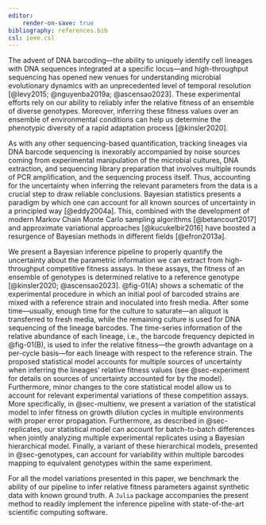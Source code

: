 ```yaml
---
editor:
    render-on-save: true
bibliography: references.bib
csl: ieee.csl
---
```


The advent of DNA barcoding---the ability to uniquely identify cell lineages
with DNA sequences integrated at a specific locus---and high-throughput
sequencing has opened new venues for understanding microbial evolutionary
dynamics with an unprecedented level of temporal resolution [@levy2015;
@nguyenba2019a; @ascensao2023]. These experimental efforts rely on our ability
to reliably infer the relative fitness of an ensemble of diverse genotypes.
Moreover, inferring these fitness values over an ensemble of environmental
conditions can help us determine the phenotypic diversity of a rapid adaptation
process [@kinsler2020].

As with any other sequencing-based quantification, tracking lineages via DNA
barcode sequencing is inexorably accompanied by noise sources coming from
experimental manipulation of the microbial cultures, DNA extraction, and
sequencing library preparation that involves multiple rounds of PCR
amplification, and the sequencing process itself. Thus, accounting for the
uncertainty when inferring the relevant parameters from the data is a crucial
step to draw reliable conclusions. Bayesian statistics presents a paradigm by
which one can account for all known sources of uncertainty in a principled way
[@eddy2004a]. This, combined with the development of modern Markov Chain Monte
Carlo sampling algorithms [@betancourt2017] and approximate variational
approaches [@kucukelbir2016] have boosted a resurgence of Bayesian methods in
different fields [@efron2013a].

We present a Bayesian inference pipeline to properly quantify the uncertainty
about the parametric information we can extract from high-throughput competitive
fitness assays. In these assays, the fitness of an ensemble of genotypes is
determined relative to a reference genotype [@kinsler2020; @ascensao2023].
@fig-01(A) shows a schematic of the experimental procedure in which an initial
pool of barcoded strains are mixed with a reference strain and inoculated into
fresh media. After some time---usually, enough time for the culture to
saturate---an aliquot is transferred to fresh media, while the remaining culture
is used for DNA sequencing of the lineage barcodes. The time-series information
of the relative abundance of each lineage, i.e., the barcode frequency depicted
in @fig-01(B), is used to infer the relative fitness---the growth advantage on a
per-cycle basis---for each lineage with respect to the reference strain. The
proposed statistical model accounts for multiple sources of uncertainty when
inferring the lineages' relative fitness values (see @sec-experiment for details
on sources of uncertainty accounted for by the model). Furthermore, minor
changes to the core statistical model allow us to account for relevant
experimental variations of these competition assays. More specifically, in
@sec-multienv, we present a variation of the statistical model to infer fitness
on growth dilution cycles in multiple environments with proper error
propagation. Furthermore, as described in @sec-replicates, our statistical model
can account for batch-to-batch differences when jointly analyzing multiple
experimental replicates using a Bayesian hierarchical model. Finally, a variant
of these hierarchical models, presented in @sec-genotypes, can account for
variability within multiple barcodes mapping to equivalent genotypes within the
same experiment. 

For all the model variations presented in this paper, we benchmark the ability
of our pipeline to infer relative fitness parameters against synthetic data with
known ground truth. A `Julia` package accompanies the present method to readily
implement the inference pipeline with state-of-the-art scientific computing
software.